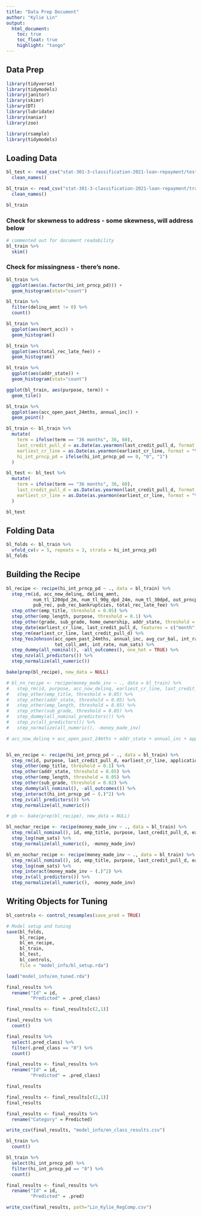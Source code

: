 ```yaml
---
title: "Data Prep Document"
author: "Kylie Lin"
output: 
  html_document:
    toc: true
    toc_float: true
    highlight: "tango"
---
```


## Data Prep

```r
library(tidyverse)
library(tidymodels)
library(janitor)
library(skimr)
library(DT)
library(lubridate)
library(naniar)
library(zoo)

library(rsample)
library(tidymodels)

```


## Loading Data

```r
bl_test <- read_csv("stat-301-3-classification-2021-loan-repayment/test.csv") %>% 
  clean_names()

bl_train <- read_csv("stat-301-3-classification-2021-loan-repayment/train.csv") %>% 
  clean_names()

```

```r
bl_train
```


### Check for skewness to address - some skewness, will address below

```r
# commented out for document readability
bl_train %>%
  skim()
```


### Check for missingness - there's none.

```r
bl_train %>% 
  ggplot(aes(as.factor(hi_int_prncp_pd))) +
  geom_histogram(stat="count")

```

```r
bl_train %>% 
  filter(delinq_amnt != 0) %>% 
  count()
```



```r
bl_train %>% 
  ggplot(aes(mort_acc)) +
  geom_histogram()

bl_train %>% 
  ggplot(aes(total_rec_late_fee)) +
  geom_histogram()

bl_train %>% 
  ggplot(aes(addr_state)) +
  geom_histogram(stat="count")
```

```r
ggplot(bl_train, aes(purpose, term)) +
  geom_tile()
```

```r
bl_train %>% 
  ggplot(aes(acc_open_past_24mths, annual_inc)) +
  geom_point()
```


```r
bl_train <- bl_train %>% 
  mutate(
    term = ifelse(term == "36 months", 36, 60),
    last_credit_pull_d = as.Date(as.yearmon(last_credit_pull_d, format = "%b-%Y")), 
    earliest_cr_line = as.Date(as.yearmon(earliest_cr_line, format = "%b-%Y")),
    hi_int_prncp_pd = ifelse(hi_int_prncp_pd == 0, "0", "1")
  )
```

```r
bl_test <- bl_test %>% 
  mutate(
    term = ifelse(term == "36 months", 36, 60),
    last_credit_pull_d = as.Date(as.yearmon(last_credit_pull_d, format = "%b-%Y")), 
    earliest_cr_line = as.Date(as.yearmon(earliest_cr_line, format = "%b-%Y")),
  )
```

```r
bl_test
```


## Folding Data

```r
bl_folds <- bl_train %>%
  vfold_cv(v = 5, repeats = 3, strata = hi_int_prncp_pd)
bl_folds

```


## Building the Recipe

```r
bl_recipe <- recipe(hi_int_prncp_pd ~ ., data = bl_train) %>% 
  step_rm(id, acc_now_delinq, delinq_amnt,
          num_tl_120dpd_2m, num_tl_90g_dpd_24m, num_tl_30dpd, out_prncp_inv,
          pub_rec, pub_rec_bankruptcies, total_rec_late_fee) %>%
  step_other(emp_title, threshold = 0.05) %>% 
  step_other(emp_length, purpose, threshold = 0.1) %>% 
  step_other(grade, sub_grade, home_ownership, addr_state, threshold = 0.02) %>%
  step_date(earliest_cr_line, last_credit_pull_d, features = c("month", "year")) %>%
  step_rm(earliest_cr_line, last_credit_pull_d) %>% 
  step_YeoJohnson(acc_open_past_24mths, annual_inc, avg_cur_bal, int_rate,
                  tot_coll_amt, int_rate, num_sats) %>% 
  step_dummy(all_nominal(), -all_outcomes(), one_hot = TRUE) %>%
  step_nzv(all_predictors()) %>% 
  step_normalize(all_numeric())

bake(prep(bl_recipe), new_data = NULL)

# bl_nn_recipe <- recipe(money_made_inv ~ ., data = bl_train) %>% 
#   step_rm(id, purpose, acc_now_delinq, earliest_cr_line, last_credit_pull_d, application_type, delinq_amnt, num_tl_120dpd_2m, num_tl_90g_dpd_24m, num_tl_30dpd, out_prncp_inv, pub_rec, pub_rec_bankruptcies, total_rec_late_fee) %>%
#   step_other(emp_title, threshold = 0.05) %>% 
#   step_other(addr_state, threshold = 0.05) %>% 
#   step_other(emp_length, threshold = 0.05) %>% 
#   step_other(sub_grade, threshold = 0.05) %>%
#   step_dummy(all_nominal_predictors()) %>%
#   step_zv(all_predictors()) %>% 
#   step_normalize(all_numeric(), -money_made_inv)

# acc_now_delinq + acc_open_past_24mths + addr_state + annual_inc + application_type + avg_cur_bal + bc_util + delinq_2yrs + delinq_amnt + dti + earliest_cr_line + emp_length + emp_title + grade + home_ownership + initial_list_status + int_rate + last_credit_pull_d + loan_amnt + mort_acc + num_sats + num_tl_120dpd_2m + num_tl_30dpd + num_tl_90g_dpd_24m + out_prncp_inv + pub_rec + pub_rec_bankruptcies + sub_grade + term + tot_coll_amt + tot_cur_bal + total_rec_late_fee + verification_status,


bl_en_recipe <- recipe(hi_int_prncp_pd ~ ., data = bl_train) %>%
  step_rm(id, purpose, last_credit_pull_d, earliest_cr_line, application_type, delinq_amnt, num_tl_120dpd_2m, num_tl_90g_dpd_24m, num_tl_30dpd, out_prncp_inv, pub_rec, pub_rec_bankruptcies, total_rec_late_fee) %>%
  step_other(emp_title, threshold = 0.1) %>%
  step_other(addr_state, threshold = 0.05) %>%
  step_other(emp_length, threshold = 0.05) %>%
  step_other(sub_grade, threshold = 0.02) %>%
  step_dummy(all_nominal(), -all_outcomes()) %>%
  step_interact(hi_int_prncp_pd ~ (.)^2) %>%
  step_zv(all_predictors()) %>%
  step_normalize(all_numeric())

# pb <- bake(prep(bl_recipe), new_data = NULL)

```

``` r
bl_nochar_recipe <- recipe(money_made_inv ~ ., data = bl_train) %>% 
  step_rm(all_nominal(), id, emp_title, purpose, last_credit_pull_d, earliest_cr_line, acc_now_delinq, application_type, delinq_amnt, num_tl_120dpd_2m, num_tl_90g_dpd_24m, num_tl_30dpd, out_prncp_inv, pub_rec, pub_rec_bankruptcies, total_rec_late_fee) %>% 
  step_log(num_sats) %>% 
  step_normalize(all_numeric(), -money_made_inv)

bl_en_nochar_recipe <- recipe(money_made_inv ~ ., data = bl_train) %>% 
  step_rm(all_nominal(), id, emp_title, purpose, last_credit_pull_d, earliest_cr_line, acc_now_delinq, application_type, delinq_amnt, num_tl_120dpd_2m, num_tl_90g_dpd_24m, num_tl_30dpd, out_prncp_inv, pub_rec, pub_rec_bankruptcies, total_rec_late_fee) %>% 
  step_log(num_sats) %>%
  step_interact(money_made_inv ~ (.)^2) %>% 
  step_zv(all_predictors()) %>% 
  step_normalize(all_numeric(), -money_made_inv)

```

## Writing Objects for Tuning

```r
bl_controls <- control_resamples(save_pred = TRUE)

# Model setup and tuning
save(bl_folds, 
     bl_recipe,
     bl_en_recipe,
     bl_train,
     bl_test,
     bl_controls,
     file = "model_info/bl_setup.rda")

```

```r
load("model_info/en_tuned.rda")
```

```r
final_results %>% 
  rename("Id" = id,
         "Predicted" = .pred_class)

final_results <- final_results[c(2,1)]
```

```r
final_results %>% 
  count()

final_results %>% 
  select(.pred_class) %>% 
  filter(.pred_class == "0") %>% 
  count()

final_results <- final_results %>% 
  rename("Id" = id,
         "Predicted" = .pred_class)

final_results
```


```r

final_results <- final_results[c(2,1)]
final_results
```
```r
final_results <- final_results %>% 
  rename("Category" = Predicted)
```


```r
write_csv(final_results, "model_info/en_class_results.csv")
```

```r
bl_train %>% 
  count()

bl_train %>% 
  select(hi_int_prncp_pd) %>% 
  filter(hi_int_prncp_pd == "0") %>% 
  count()
```





``` r
final_results <- final_results %>% 
  rename("Id" = id,
         "Predicted" = .pred)
```

``` r
write_csv(final_results, path="Lin_Kylie_RegComp.csv")
```

















